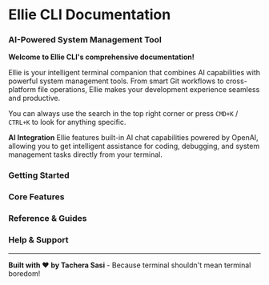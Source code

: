 
# Ellie CLI Documentation

### AI-Powered System Management Tool

**Welcome to Ellie CLI's comprehensive documentation!**

Ellie is your intelligent terminal companion that combines AI capabilities with powerful system management tools. From smart Git workflows to cross-platform file operations, Ellie makes your development experience seamless and productive.

You can always use the search in the top right corner or press `CMD+K` / `CTRL+K` to look for anything specific.

<Callout type="info" emoji="🤖">
	<b>AI Integration</b> Ellie features built-in AI chat capabilities powered by OpenAI, 
	allowing you to get intelligent assistance for coding, debugging, and system management 
	tasks directly from your terminal.
</Callout>

### Getting Started

<Cards className="flex flex-wrap">
	<Cards.Card
		href="/docs/getting-started/installation"
		icon={"⚡"}
		title={"Quick Installation"}
		arrow={true}
	/>
	<Cards.Card
		href="/docs/getting-started/configuration"
		icon={"⚙️"}
		title={"Configuration"}
		arrow={true}
	/>
	<Cards.Card
		href="/docs/getting-started/first-steps"
		icon={"🚀"}
		title={"First Steps"}
		arrow={true}
	/>
	<Cards.Card
		href="/docs/getting-started/features"
		icon={"✨"}
		title={"Core Features"}
		arrow={true}
	/>
</Cards>

### Core Features

<Cards className="flex flex-wrap">
	<Cards.Card
		href="/docs/features/system-management"
		icon={"🛠️"}
		title={"System Management"}
		arrow={true}
	/>
	<Cards.Card
		href="/docs/features/git-workflows"
		icon={"📝"}
		title={"Git Workflows"}
		arrow={true}
	/>
	<Cards.Card
		href="/docs/features/ai-integration"
		icon={"🤖"}
		title={"AI Integration"}
		arrow={true}
	/>
	<Cards.Card
		href="/docs/features/productivity"
		icon={"⚡"}
		title={"Productivity Tools"}
		arrow={true}
	/>
</Cards>

### Reference & Guides

<Cards className="flex flex-wrap">
	<Cards.Card
		href="/docs/reference/commands"
		icon={"📚"}
		title={"Command Reference"}
		arrow={true}
	/>
	<Cards.Card
		href="/docs/reference/examples"
		icon={"💡"}
		title={"Examples & Use Cases"}
		arrow={true}
	/>
	<Cards.Card
		href="/docs/reference/advanced"
		icon={"🔧"}
		title={"Advanced Usage"}
		arrow={true}
	/>
	<Cards.Card
		href="/docs/reference/troubleshooting"
		icon={"🛠️"}
		title={"Troubleshooting"}
		arrow={true}
	/>
</Cards>

### Help & Support

<Cards className="flex flex-wrap">
	<Cards.Card
		href="/docs/help"
		icon={"❓"}
		title={"Help & FAQ"}
		arrow={true}
	/>
	<Cards.Card
		href="/docs/community"
		icon={"👥"}
		title={"Community"}
		arrow={true}
	/>
</Cards>

---

**Built with ❤️ by Tachera Sasi** - Because terminal shouldn't mean terminal boredom!
